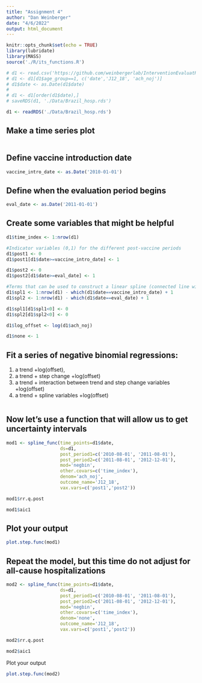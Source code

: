 ```yaml
---
title: "Assignment 4"
author: "Dan Weinberger"
date: "4/6/2022"
output: html_document
---
```


```r
knitr::opts_chunk$set(echo = TRUE)
library(lubridate)
library(MASS)
source('./R/its_functions.R')
```

```r
# d1 <- read.csv('https://github.com/weinbergerlab/InterventionEvaluatR/raw/master/data-raw/PNAS/S1-Brazil.csv')
# d1 <- d1[d1$age_group==1, c('date','J12_18', 'ach_noj')]
# d1$date <- as.Date(d1$date)
# 
# d1 <- d1[order(d1$date),]
# saveRDS(d1, './Data/Brazil_hosp.rds')
```

```r
d1 <- readRDS('./Data/Brazil_hosp.rds')
```

## Make a time series plot

```r

```

## Define vaccine introduction date

```r
vaccine_intro_date <- as.Date('2010-01-01')
```

## Define when the evaluation period begins

```r
eval_date <- as.Date('2011-01-01')
```

## Create some variables that might be helpful

```r

d1$time_index <- 1:nrow(d1)

#Indicator variables (0,1) for the different post-vaccine periods
d1$post1 <- 0
d1$post1[d1$date>=vaccine_intro_date] <- 1

d1$post2 <- 0
d1$post2[d1$date>=eval_date] <- 1

#Terms that can be used to construct a linear spline (connected line with changing slopes)
d1$spl1 <- 1:nrow(d1) - which(d1$date==vaccine_intro_date) + 1
d1$spl2 <- 1:nrow(d1) - which(d1$date==eval_date) + 1

d1$spl1[d1$spl1<0] <- 0
d1$spl2[d1$spl2<0] <- 0

d1$log_offset <- log(d1$ach_noj)

d1$none <- 1
```

## Fit a series of negative binomial regressions:
1) a trend +log(offset), 
2) a trend + step change +log(offset)
3) a trend + interaction between trend and step change variables +log(offset)
4) a trend + spline variables +log(offset)

```r

```


## Now let's use a function that will allow us to get uncertainty intervals
```r
mod1 <- spline_func(time_points=d1$date,
                    ds=d1,
                    post_period1=c('2010-08-01', '2011-08-01'),
                    post_period2=c('2011-08-01', '2012-12-01'),
                    mod='negbin',
                    other.covars=c('time_index'),
                    denom='ach_noj',
                    outcome_name='J12_18',
                    vax.vars=c('post1','post2'))

mod1$rr.q.post

mod1$aic1

```

## Plot your output
```r
plot.step.func(mod1)

```


## Repeat the model, but this time do not adjust for all-cause hospitalizations

```r
mod2 <- spline_func(time_points=d1$date,
                    ds=d1,
                    post_period1=c('2010-08-01', '2011-08-01'),
                    post_period2=c('2011-08-01', '2012-12-01'),
                    mod='negbin',
                    other.covars=c('time_index'),
                    denom='none',
                    outcome_name='J12_18',
                    vax.vars=c('post1','post2'))

mod2$rr.q.post

mod2$aic1
```
Plot your output
```r
plot.step.func(mod2)

```





